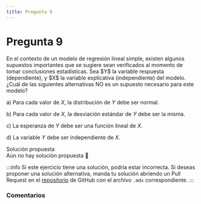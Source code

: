 ```yaml
---
title: Pregunta 9
---
```



# Pregunta 9

<div className="exercise">
En el contexto de un modelo de regresión lineal simple, existen algunos supuestos importantes que se sugiere sean verificados al momento de tomar conclusiones estadísticas. Sea $Y$ la variable respuesta (dependiente), y $X$ la variable explicativa (independiente) del modelo.
¿Cuál de las siguientes alternativas NO es un supuesto necesario para este modelo?

a) Para cada valor de $X$, la distribución de $Y$ debe ser normal.

b) Para cada valor de $X$, la desviación estándar de $Y$ debe ser la misma.

c) La esperanza de $Y$ debe ser una función lineal de $X$.

d) La variable $Y$ debe ser independiente de $X$.
</div>

<MDXDetails>
<summary>Solución propuesta</summary>

<div className="exercise">
Aún no hay solución propuesta 🥲
</div>

:::info 
Si este ejercicio tiene una solución, podría estar incorrecta. Si deseas proponer una solución alternativa, manda tu solución abriendo
un Pull Request en el [repositorio](https://github.com/crow-rojas/apuntes-fundamentals/pulls) de GitHub con el archivo
`.mdx` correspondiente. 
:::

</MDXDetails>

### Comentarios

<Disqus
  url="https://crow-rojas.github.io/apuntes-fundamentals/docs/mathematics/probability-and-statistics/exercises/2019-1/p09"
  identifier="docs/mathematics/probability-and-statistics/exercises/2019-1/p09"
  title="2019-1 Probabilidades y Estadística - Pregunta 9"
/>
